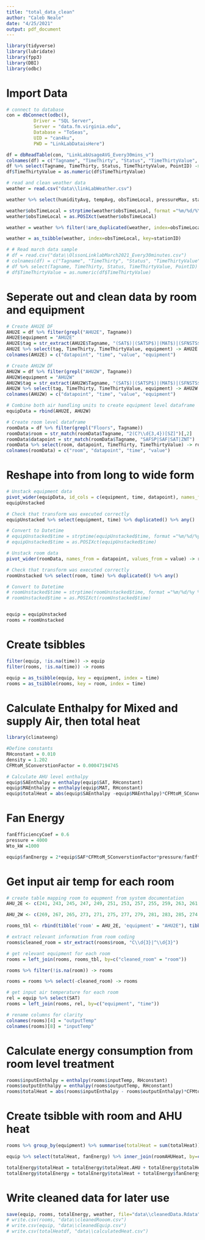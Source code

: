 ```yaml
---
title: "total_data_clean"
author: "Caleb Neale"
date: "4/25/2021"
output: pdf_document
---
```


```r
library(tidyverse)
library(lubridate)
library(fpp3)
library(DBI)
library(odbc)
```

# Import Data
```r
# connect to database
con = dbConnect(odbc(),
          Driver = "SQL Server",
          Server = "data.fm.virginia.edu",
          Database = "ToSeas",
          UID = "can4ku",
          PWD = "LinkLabDataisHere")

df = dbReadTable(con, "LinkLabUsageAVG_Every30mins_v")
colnames(df) = c("Tagname", "TimeThirty", "Status", "TimeThirtyValue", "PointID")
df %>% select(Tagname, TimeThirty, Status, TimeThirtyValue, PointID) -> df
df$TimeThirtyValue = as.numeric(df$TimeThirtyValue)

# read and clean weather data
weather = read.csv("data\\linkLabWeather.csv")

weather %>% select(humidityAvg, tempAvg, obsTimeLocal, pressureMax, stationID) -> weather

weather$obsTimeLocal = strptime(weather$obsTimeLocal, format ="%m/%d/%Y %H:%M")
weather$obsTimeLocal = as.POSIXct(weather$obsTimeLocal)

weather = weather %>% filter(!are_duplicated(weather, index=obsTimeLocal, key=stationID))

weather = as_tsibble(weather, index=obsTimeLocal, key=stationID) 

# # Read march data sample
# df = read.csv("data\\OlssonLinklabMarch2021_Every30minutes.csv")
# colnames(df) = c("Tagname", "TimeThirty", "Status", "TimeThirtyValue", "PointID")
# df %>% select(Tagname, TimeThirty, Status, TimeThirtyValue, PointID) -> df
# df$TimeThirtyValue = as.numeric(df$TimeThirtyValue)
```

# Seperate out and clean data by room and equipment
```r
# Create AHU2E DF
AHU2E = df %>% filter(grepl("AHU2E", Tagname))
AHU2E$equipment = "AHU2E"
AHU2E$tag = str_extract(AHU2E$Tagname, "(SAT$)|(SATSP$)|(MAT$)|(SFNSTS$)|(SFNC$)|(SFNVFDO$)|(RFNVFDO$)|(RFNSTS$)|(RFNC$)|(SAF$)|(SAFSP$)|(SAFS$)|(ZNT$)|(RFNSTS$)|(SFNVFDALA$)")
AHU2E %>% select(tag, TimeThirty, TimeThirtyValue, equipment) -> AHU2E
colnames(AHU2E) = c("datapoint", "time", "value", "equipment")

# Create AHU2W DF
AHU2W = df %>% filter(grepl("AHU2W", Tagname))
AHU2W$equipment = "AHU2W"
AHU2W$tag = str_extract(AHU2W$Tagname, "(SAT$)|(SATSP$)|(MAT$)|(SFNSTS$)|(SFNC$)|(SFNVFDO$)|(RFNVFDO$)|(RFNSTS$)|(RFNC$)|(SAF$)|(SAFSP$)|(SAFS$)|(ZNT$)|(RFNSTS$)|(SFNVFDALA$)")
AHU2W %>% select(tag, TimeThirty, TimeThirtyValue, equipment) -> AHU2W
colnames(AHU2W) = c("datapoint", "time", "value", "equipment")

# Combine both air handling units to create equipment level dataframe
equipData = rbind(AHU2E, AHU2W)

# Create room level dataframe
roomData = df %>% filter(grepl("Floors", Tagname))
roomData$room = str_match(roomData$Tagname, "2(C?\\d{3,4})[SZ]")[,2]
roomData$datapoint = str_match(roomData$Tagname, "SAFSP|SAF|SAT|ZNT")
roomData %>% select(room, datapoint, TimeThirty, TimeThirtyValue) -> roomData
colnames(roomData) = c("room", "datapoint", "time", "value")

```

# Reshape into from long to wide form
```r
# Unstack equipment data
pivot_wider(equipData, id_cols = c(equipment, time, datapoint), names_from = datapoint, values_from = value) -> 
equipUnstacked

# Check that transform was executed correctly 
equipUnstacked %>% select(equipment, time) %>% duplicated() %>% any()

# Convert to Datetime
# equipUnstacked$time = strptime(equipUnstacked$time, format ="%m/%d/%y %I:%M %p")
# equipUnstacked$time = as.POSIXct(equipUnstacked$time)

# Unstack room data
pivot_wider(roomData, names_from = datapoint, values_from = value) -> roomUnstacked

# Check that transform was executed correctly 
roomUnstacked %>% select(room, time) %>% duplicated() %>% any()

# Convert to Datetime
# roomUnstacked$time = strptime(roomUnstacked$time, format ="%m/%d/%y %I:%M %p")
# roomUnstacked$time = as.POSIXct(roomUnstacked$time)


equip = equipUnstacked
rooms = roomUnstacked

```

# Create tsibbles
```r
filter(equip, !is.na(time)) -> equip
filter(rooms, !is.na(time)) -> rooms

equip = as_tsibble(equip, key = equipment, index = time)
rooms = as_tsibble(rooms, key = room, index = time)
```

# Calculate Enthalpy for Mixed and supply Air, then total heat
```r
library(climateeng)

#Define constants
RHconstant = 0.010
density = 1.202
CFMtoM_SConverstionFactor = 0.00047194745

# Calculate AHU level enthalpy
equip$SAEnthalpy = enthalpy(equip$SAT, RHconstant) 
equip$MAEnthalpy = enthalpy(equip$MAT, RHconstant)
equip$totalHeat = abs(equip$SAEnthalpy -equip$MAEnthalpy)*CFMtoM_SConverstionFactor*equip$SAF*density

```

# Fan Energy
```r
fanEfficiencyCoef = 0.6
pressure = 4000
Wto_kW =1000

equip$fanEnergy = 2*equip$SAF*CFMtoM_SConverstionFactor*pressure/fanEfficiencyCoef/Wto_kW
```

# Get input air temp for each room
```r
# create table mapping room to equpment from system documentation
AHU_2E <- c(241, 243, 245, 247, 249, 251, 253, 257, 255, 259, 263, 261, 240, "C244", 244, 260, 213, 217, 225, 218, "C230", 220, "C210", "T212", "T218", "C216", "C214", "T210", 256, 229, 231, 223, "C227", "C211", 254, "C250", 258, "C213", 221) 

AHU_2W <- c(269, 267, 265, 273, 271, 275, 277, 279, 281, 283, 285, 274, 286, 204, 208, 272, 270, "C260", "C200", "C201", 203, 276, "C280", "C270", 211, 201)

rooms_tbl <- rbind(tibble('room' = AHU_2E, 'equipment' = "AHU2E"), tibble('room' = AHU_2W, 'equipment' = "AHU2W"))

# extract relevant information from room coding
rooms$cleaned_room = str_extract(rooms$room, "C\\d{3}|^\\d{3}")

# get relevant equipment for each room 
rooms = left_join(rooms, rooms_tbl, by=c("cleaned_room" = "room"))

rooms %>% filter(!is.na(room)) -> rooms

rooms = rooms %>% select(-cleaned_room) -> rooms

# get input air temperature for each room
rel = equip %>% select(SAT)
rooms = left_join(rooms, rel, by=c("equipment", "time"))

# rename columns for clarity
colnames(rooms)[4] = "outputTemp"
colnames(rooms)[8] = "inputTemp"

```

# Calculate energy consumption from room level treatment
```r
rooms$inputEnthalpy = enthalpy(rooms$inputTemp, RHconstant) 
rooms$outputEnthalpy = enthalpy(rooms$outputTemp, RHconstant)
rooms$totalHeat = abs(rooms$inputEnthalpy - rooms$outputEnthalpy)*CFMtoM_SConverstionFactor*rooms$SAF*density
```

# Create tsibble with room and AHU heat
```r
rooms %>% group_by(equipment) %>% summarise(totalHeat = sum(totalHeat)) -> roomAHUHeat

equip %>% select(totalHeat, fanEnergy) %>% inner_join(roomAHUHeat, by=c("time", "equipment"), suffix = c(".AHU", ".room")) -> totalEnergy

totalEnergy$totalHeat = totalEnergy$totalHeat.AHU + totalEnergy$totalHeat.room
totalEnergy$totalEnergy = totalEnergy$totalHeat + totalEnergy$fanEnergy
```

# Write cleaned data for later use
```r
save(equip, rooms, totalEnergy, weather, file="data\\cleanedData.Rdata")
# write.csv(rooms, "data\\cleanedRooom.csv")
# write.csv(equip, "data\\cleanedEquip.csv")
# write.csv(totalHeatdf, "data\\calculatedHeat.csv")
```